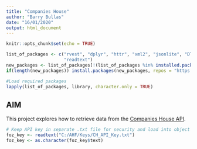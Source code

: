 ---
title: "Companies House"
author: "Barry Bullas"
date: "16/01/2020"
output: html_document
---

```{r setup, include=FALSE}
knitr::opts_chunk$set(echo = TRUE)

list_of_packages <- c("rvest", "dplyr", "httr", "xml2", "jsonlite", "DT", "here",
                      "readtext")
new_packages <- list_of_packages[!(list_of_packages %in% installed.packages()[,"Package"])]
if(length(new_packages)) install.packages(new_packages, repos = "https://cloud.r-project.org/")

#Load required packages
lapply(list_of_packages, library, character.only = TRUE)
```

## AIM

This project explores how to retrieve data from the [Companies House API](https://developer.companieshouse.gov.uk/api/docs/).

```{r }
# Keep API key in separate .txt file for security and load into object as a char string
foz_key <- readtext("C:/AHF/Keys/CH_API_Key.txt")
foz_key <- as.character(foz_key$text)

```

